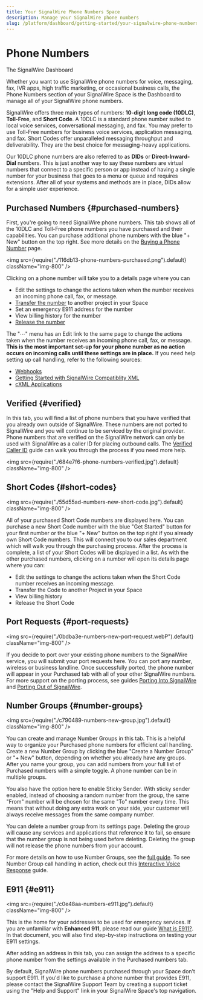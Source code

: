 ```yaml
---
title: Your SignalWire Phone Numbers Space
description: Manage your SignalWire phone numbers
slug: /platform/dashboard/getting-started/your-signalwire-phone-numbers-space
---
```


# Phone Numbers

<Subtitle>The SignalWire Dashboard</Subtitle>

Whether you want to use SignalWire phone numbers for voice, messaging, fax, IVR apps, high traffic marketing, or occasional business calls, 
the Phone Numbers section of your SignalWire Space is the Dashboard to manage all of your SignalWire phone numbers.

SignalWire offers three main types of numbers: **10-digit long code (10DLC)**, **Toll-Free**, and **Short Code**. 
A 10DLC is a standard phone number suited to local voice services, conversational messaging, and fax. 
You may prefer to use Toll-Free numbers for business voice services, application messaging, and fax. 
Short Codes offer unparalleled messaging throughput and deliverability. 
They are the best choice for messaging-heavy applications.

Our 10DLC phone numbers are also referred to as **DIDs** or **Direct-Inward-Dial** numbers. 
This is just another way to say these numbers are virtual numbers that connect to a specific person or app instead of having a single number for your business that goes to a menu or queue and requires extensions. After all of your systems and methods are in place, DIDs allow for a simple user experience.

## Purchased Numbers {#purchased-numbers}

First, you're going to need SignalWire phone numbers. 
This tab shows all of the 10DLC and Toll-Free phone numbers you have purchased and their capabilities. You can purchase additional phone numbers with the blue "+ New" button on the top right. See more details on the [Buying a Phone Number](/platform/phone-numbers/getting-started/buying-a-phone-number) page.

<img src={require("./116db13-phone-numbers-purchased.png").default} className="img-800" />

Clicking on a phone number will take you to a details page where you can

- Edit the settings to change the actions taken when the number receives an incoming phone call, fax, or message.
- [Transfer the number](/platform/phone-numbers/guides/transferring-dids) to another project in your Space
- Set an emergency E911 address for the number
- View billing history for the number
- [Release the number](/platform/phone-numbers/guides/releasing-dids)

The "⋯" menu has an Edit link to the same page to change the actions taken when the number receives an incoming phone call, fax, or message. **This is the most important set-up for your phone number as no action occurs on incoming calls until these settings are in place.** If you need help setting up call handling, refer to the following sources:

- [Webhooks](/platform/phone-numbers/guides/how-to-configure-your-webhook/)
- [Getting Started with SignalWire Compatiblity XML](/compatibility-api/cxml/)
- [cXML Applications](/compatibility-api/guides/general/creating-and-using-cxml-applications/)

## Verified {#verified}

In this tab, you will find a list of phone numbers that you have verified that you already own outside of SignalWire. These numbers are not ported to SignalWire and you will continue to be serviced by the original provider. Phone numbers that are verified on the SignalWire network can only be used with SignalWire as a caller ID for placing outbound calls. The [Verified Caller ID](/platform/phone-numbers/guides/caller-id) guide can walk you through the process if you need more help.

<img src={require("./684e7f6-phone-numbers-verified.jpg").default} className="img-800" />

## Short Codes {#short-codes}

<img src={require("./55d55ad-numbers-new-short-code.jpg").default} className="img-800" />

All of your purchased Short Code numbers are displayed here. You can purchase a new Short Code number with the blue "Get Started" button for your first number or the blue "+ New" button on the top right if you already own Short Code numbers. This will connect you to our sales department which will walk you through the purchasing process. After the process is complete, a list of your Short Codes will be displayed in a list. As with the other purchased numbers, clicking on a number will open its details page where you can:

- Edit the settings to change the actions taken when the Short Code number receives an incoming message.
- Transfer the Code to another Project in your Space
- View billing history
- Release the Short Code

## Port Requests {#port-requests}

<img
  src={require("./0bdba3e-numbers-new-port-request.webP").default}
  className="img-800"
/>

If you decide to port over your existing phone numbers to the SignalWire service, you will submit your port requests here. You can port any number, wireless or business landline. Once successfully ported, the phone number will appear in your Purchased tab with all of your other SignalWire numbers. For more support on the porting process, see guides [Porting Into SignalWire](/platform/phone-numbers/getting-started/porting-into-signalwire) and [Porting Out of SignalWire](/platform/phone-numbers/guides/porting-out-of-signalwire).

## Number Groups {#number-groups}

<img src={require("./c790489-numbers-new-group.jpg").default} className="img-800" />

You can create and manage Number Groups in this tab. This is a helpful way to organize your Purchased phone numbers for efficient call handling. Create a new Number Group by clicking the blue "Create a Number Group" or "+ New" button, depending on whether you already have any groups. After you name your group, you can add numbers from your full list of Purchased numbers with a simple toggle. A phone number can be in multiple groups.

You also have the option here to enable Sticky Sender. With sticky sender enabled, instead of choosing a random number from the group, the same "From" number will be chosen for the same "To" number every time. This means that without doing any extra work on your side, your customer will always receive messages from the same company number.

You can delete a number group from its settings page. Deleting the group will cause any services and applications that reference it to fail, so ensure that the number group is not being used before deleting. Deleting the group will not release the phone numbers from your account.

For more details on how to use Number Groups, see the [full guide](/platform/phone-numbers/guides/number-groups). To see Number Group call handling in action, check out this [Interactive Voice Response](/compatibility-api/guides/voice/nodejs/ivr-with-voicemail-to-email#mainmenu) guide.

## E911 {#e911}

<img src={require("./c0e48aa-numbers-e911.jpg").default} className="img-800" />

This is the home for your addresses to be used for emergency services. If you are unfamiliar with **Enhanced 911**, please read our guide [What is E911?](/platform/phone-numbers/getting-started/e911). In that document, you will also find step-by-step instructions on testing your E911 settings.

After adding an address in this tab, you can assign the address to a specific phone number from the settings available in the Purchased numbers tab.

By default, SignalWire phone numbers purchased through your Space don’t support E911. If you'd like to purchase a phone number that provides E911, please contact the SignalWire Support Team by creating a support ticket using the "Help and Support" link in your SignalWire Space's top navigation.
